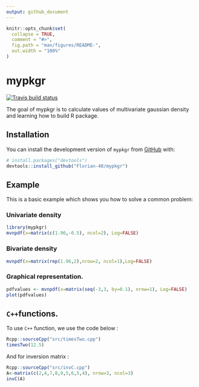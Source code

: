 ```yaml
---
output: github_document
---
```


<!-- README.md is generated from README.Rmd. Please edit that file -->

```r
knitr::opts_chunk$set(
  collapse = TRUE,
  comment = "#>",
  fig.path = "man/figures/README-",
  out.width = "100%"
)
```

# mypkgr

<!-- badges: start -->
[![Travis build status](https://travis-ci.com/Florian-40/mypkgr.svg?branch=master)](https://travis-ci.com/Florian-40/mypkgr)
<!-- badges: end -->

The goal of mypkgr is to calculate values of multivariate gaussian density and learning how to build R package. 

## Installation

You can install the development version of `mypkgr` from [GitHub](https://github.com/) with:

``` r
# install.packages("devtools")
devtools::install_github("Florian-40/mypkgr")
```

## Example

This is a basic example which shows you how to solve a common problem:

### Univariate density 
```r
library(mypkgr)
mvnpdf(x=matrix(c(1.96,-0.5), ncol=2), Log=FALSE)
```

### Bivariate density
```r
mvnpdf(x=matrix(rep(1.96,2),nrow=2, ncol=1),Log=FALSE)
```

### Graphical representation.
```r
pdfvalues <- mvnpdf(x=matrix(seq(-3,3, by=0.1), nrow=1), Log=FALSE)
plot(pdfvalues)
```

## `C++`functions. 

To use `C++` function, we use the code below : 
```r
Rcpp::sourceCpp("src/timesTwo.cpp")
timesTwo(12.5)
```

And for inversion matrix : 
```r
Rcpp::sourceCpp("src/invC.cpp")
A<-matrix(c(2,4,7,8,9,5,6,5,4), nrow=3, ncol=3)
invC(A)
```


